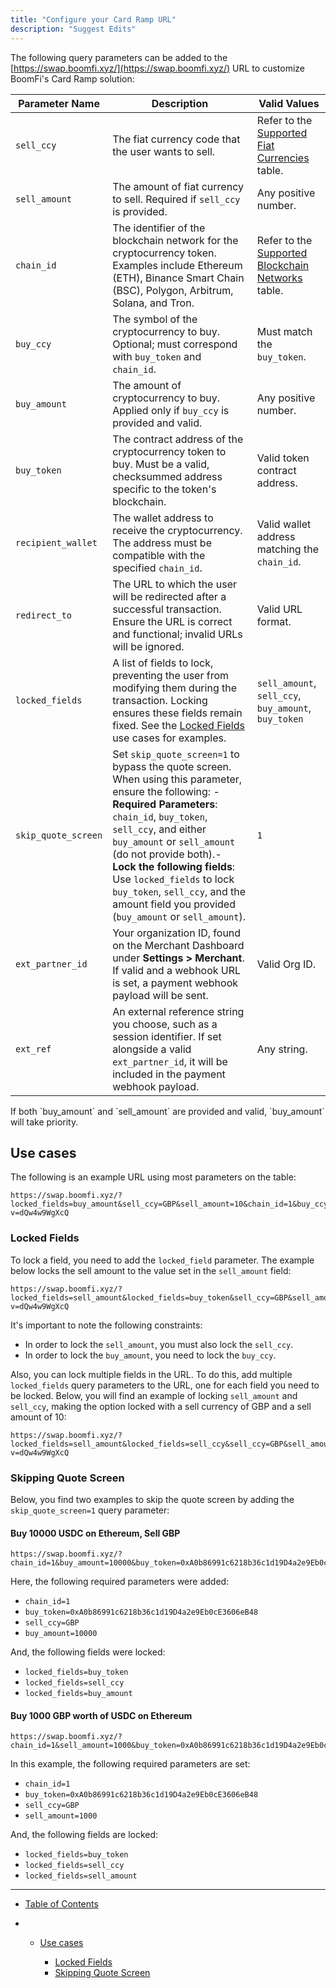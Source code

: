 ```yaml
---
title: "Configure your Card Ramp URL"
description: "Suggest Edits"
---
```


The following query parameters can be added to the [https://swap.boomfi.xyz/](https://swap.boomfi.xyz/) URL to customize BoomFi's Card Ramp solution:

| Parameter Name      | Description                                                                                                                                                                                                                                                                                                                                                                                    | Valid Values                                                                                                     |
| ------------------- | ---------------------------------------------------------------------------------------------------------------------------------------------------------------------------------------------------------------------------------------------------------------------------------------------------------------------------------------------------------------------------------------------- | ---------------------------------------------------------------------------------------------------------------- |
| `sell_ccy`          | The fiat currency code that the user wants to sell.                                                                                                                                                                                                                                                                                                                                            | Refer to the [Supported Fiat Currencies](/docs/networks-and-currencies#supported-fiat-currencies) table.         |
| `sell_amount`       | The amount of fiat currency to sell. Required if `sell_ccy` is provided.                                                                                                                                                                                                                                                                                                                       | Any positive number.                                                                                             |
| `chain_id`          | The identifier of the blockchain network for the cryptocurrency token. Examples include Ethereum (ETH), Binance Smart Chain (BSC), Polygon, Arbitrum, Solana, and Tron.                                                                                                                                                                                                                        | Refer to the [Supported Blockchain Networks](/docs/networks-and-currencies#supported-blockchain-networks) table. |
| `buy_ccy`           | The symbol of the cryptocurrency to buy. Optional; must correspond with `buy_token` and `chain_id`.                                                                                                                                                                                                                                                                                            | Must match the `buy_token`.                                                                                      |
| `buy_amount`        | The amount of cryptocurrency to buy. Applied only if `buy_ccy` is provided and valid.                                                                                                                                                                                                                                                                                                          | Any positive number.                                                                                             |
| `buy_token`         | The contract address of the cryptocurrency token to buy. Must be a valid, checksummed address specific to the token's blockchain.                                                                                                                                                                                                                                                              | Valid token contract address.                                                                                    |
| `recipient_wallet`  | The wallet address to receive the cryptocurrency. The address must be compatible with the specified `chain_id`.                                                                                                                                                                                                                                                                                | Valid wallet address matching the `chain_id`.                                                                    |
| `redirect_to`       | The URL to which the user will be redirected after a successful transaction. Ensure the URL is correct and functional; invalid URLs will be ignored.                                                                                                                                                                                                                                           | Valid URL format.                                                                                                |
| `locked_fields`     | A list of fields to lock, preventing the user from modifying them during the transaction. Locking ensures these fields remain fixed. See the [Locked Fields](#locked-fields) use cases for examples.                                                                                                                                                                                           | `sell_amount`, `sell_ccy`, `buy_amount`, `buy_token`                                                             |
| `skip_quote_screen` | Set `skip_quote_screen=1` to bypass the quote screen. When using this parameter, ensure the following: - **Required Parameters**: `chain_id`, `buy_token`, `sell_ccy`, and either `buy_amount` or `sell_amount` (do not provide both).- **Lock the following fields**: Use `locked_fields` to lock `buy_token`, `sell_ccy`, and the amount field you provided (`buy_amount` or `sell_amount`). | `1`                                                                                                              |
| `ext_partner_id`    | Your organization ID, found on the Merchant Dashboard under **Settings > Merchant**. If valid and a webhook URL is set, a payment webhook payload will be sent.                                                                                                                                                                                                                                | Valid Org ID.                                                                                                    |
| `ext_ref`           | An external reference string you choose, such as a session identifier. If set alongside a valid `ext_partner_id`, it will be included in the payment webhook payload.                                                                                                                                                                                                                          | Any string.                                                                                                      |

<Info>
  If both `buy_amount` and `sell_amount` are provided and valid, `buy_amount` will take priority.
</Info>

## Use cases

The following is an example URL using most parameters on the table:

```
https://swap.boomfi.xyz/?locked_fields=buy_amount&sell_ccy=GBP&sell_amount=10&chain_id=1&buy_ccy=USDC&buy_token=0xA0b86991c6218b36c1d19D4a2e9Eb0cE3606eB48&recipient_wallet=0x844Acef789989Cb6E21E0F07DD4e894709f92F96&redirect_to=https://www.youtube.com/watch?v=dQw4w9WgXcQ
```

### Locked Fields

To lock a field, you need to add the `locked_field` parameter. The example below locks the sell amount to the value set in the `sell_amount` field:

```
https://swap.boomfi.xyz/?locked_fields=sell_amount&locked_fields=buy_token&sell_ccy=GBP&sell_amount=10&chain_id=1&buy_ccy=USDC&buy_token=0xA0b86991c6218b36c1d19D4a2e9Eb0cE3606eB48&recipient_wallet=0x844Acef789989Cb6E21E0F07DD4e894709f92F96&redirect_to=https://www.youtube.com/watch?v=dQw4w9WgXcQ
```

<Warning>
  It's important to note the following constraints:

  * In order to lock the `sell_amount`, you must also lock the `sell_ccy`.
  * In order to lock the `buy_amount`, you need to lock the `buy_ccy`.
</Warning>

Also, you can lock multiple fields in the URL. To do this, add multiple `locked_fields` query parameters to the URL, one for each field you need to be locked. Below, you will find an example of locking `sell_amount` and `sell_ccy`, making the option locked with a sell currency of GBP and a sell amount of 10:

```
https://swap.boomfi.xyz/?locked_fields=sell_amount&locked_fields=sell_ccy&sell_ccy=GBP&sell_amount=10&chain_id=1&buy_ccy=USDC&buy_token=0xA0b86991c6218b36c1d19D4a2e9Eb0cE3606eB48&recipient_wallet=0x844Acef789989Cb6E21E0F07DD4e894709f92F96&redirect_to=https://www.youtube.com/watch?v=dQw4w9WgXcQ
```

### Skipping Quote Screen

Below, you find two examples to skip the quote screen by adding the `skip_quote_screen=1` query parameter:

#### Buy 10000 USDC on Ethereum, Sell GBP

```
https://swap.boomfi.xyz/?chain_id=1&buy_amount=10000&buy_token=0xA0b86991c6218b36c1d19D4a2e9Eb0cE3606eB48&sell_ccy=GBP&locked_fields=buy_token&locked_fields=sell_ccy&locked_fields=buy_amount&skip_quote_screen=1
```

Here, the following required parameters were added:

* `chain_id=1`
* `buy_token=0xA0b86991c6218b36c1d19D4a2e9Eb0cE3606eB48`
* `sell_ccy=GBP`
* `buy_amount=10000`

And, the following fields were locked:

* `locked_fields=buy_token`
* `locked_fields=sell_ccy`
* `locked_fields=buy_amount`

#### Buy 1000 GBP worth of USDC on Ethereum

```
https://swap.boomfi.xyz/?chain_id=1&sell_amount=1000&buy_token=0xA0b86991c6218b36c1d19D4a2e9Eb0cE3606eB48&sell_ccy=GBP&locked_fields=buy_token&locked_fields=sell_ccy&locked_fields=sell_amount&skip_quote_screen=1
```

In this example, the following required parameters are set:

* `chain_id=1`
* `buy_token=0xA0b86991c6218b36c1d19D4a2e9Eb0cE3606eB48`
* `sell_ccy=GBP`
* `sell_amount=1000`

And, the following fields are locked:

* `locked_fields=buy_token`
* `locked_fields=sell_ccy`
* `locked_fields=sell_amount`

***

* [Table of Contents](#)

* * [Use cases](#use-cases)

    * [Locked Fields](#locked-fields)
    * [Skipping Quote Screen](#skipping-quote-screen)
